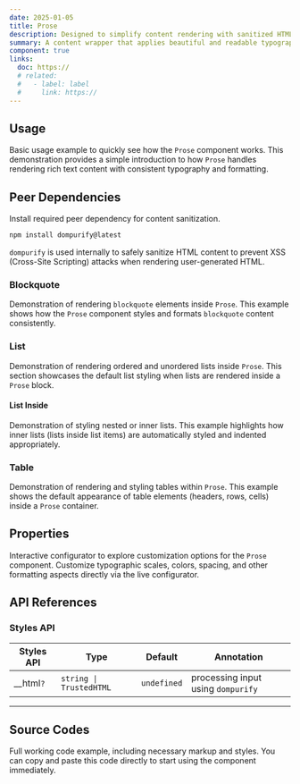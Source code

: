 ```yaml
---
date: 2025-01-05
title: Prose
description: Designed to simplify content rendering with sanitized HTML support for custom elements and additional styles.
summary: A content wrapper that applies beautiful and readable typographic styling to its children.
component: true
links:
  doc: https://
  # related:
  #   - label: label
  #     link: https://
---
```


## Usage

Basic usage example to quickly see how the `Prose` component works.
This demonstration provides a simple introduction to how `Prose` handles rendering rich text content with consistent typography and formatting.

<ProseDemosUsage />

## Peer Dependencies

Install required peer dependency for content sanitization.

```bash
npm install dompurify@latest
```

`dompurify` is used internally to safely sanitize HTML content to prevent XSS (Cross-Site Scripting) attacks when rendering user-generated HTML.

### Blockquote

Demonstration of rendering `blockquote` elements inside `Prose`.
This example shows how the `Prose` component styles and formats `blockquote` content consistently.

<ProseDemosBlockquoteUsage />

### List

Demonstration of rendering ordered and unordered lists inside `Prose`.
This section showcases the default list styling when lists are rendered inside a `Prose` block.

<ProseDemosListUsage />

#### List Inside

Demonstration of styling nested or inner lists.
This example highlights how inner lists (lists inside list items) are automatically styled and indented appropriately.

<ProseDemosListInsideUsage />

### Table

Demonstration of rendering and styling tables within `Prose`.
This example shows the default appearance of table elements (headers, rows, cells) inside a `Prose` container.

<ProseDemosTableUsage />

## Properties

Interactive configurator to explore customization options for the `Prose` component.
Customize typographic scales, colors, spacing, and other formatting aspects directly via the live configurator.

<ProseDemosConfigurator />

## API References

### Styles API

| Styles API  | Type                    | Default     | Annotation                         |
| ----------- | ----------------------- | ----------- | ---------------------------------- |
| \_\_html`?` | `string \| TrustedHTML` | `undefined` | processing input using `dompurify` |

---

## Source Codes

Full working code example, including necessary markup and styles.
You can copy and paste this code directly to start using the component immediately.

<SourceCodes name="prose" />
